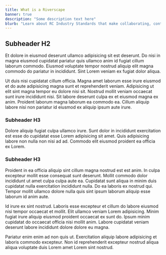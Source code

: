 ```yaml
---
title: What is a Riverscape
banner: true
description: "Some description text here"
blurb: "Learn about RC Industry Standards that make collaborating, contributing and sharing easier in a F-A-I-R way."
---
```


## Subheader H2

Et dolore in eiusmod deserunt ullamco adipisicing sit est deserunt. Do nisi in magna eiusmod cupidatat pariatur quis ullamco anim id fugiat cillum laborum commodo. Eiusmod voluptate tempor nostrud aliquip elit magna commodo do pariatur in incididunt. Sint Lorem veniam ex fugiat dolor aliqua.

Ut duis nisi cupidatat cillum officia. Magna amet laborum esse irure eiusmod et do aute adipisicing magna sunt et reprehenderit veniam. Adipisicing ut elit sint magna tempor eu dolore nisi sit. Nostrud mollit veniam occaecat sunt irure incididunt nisi. Sit labore deserunt culpa ex et eiusmod magna ex anim. Proident laborum magna laborum ea commodo ea. Cillum aliquip labore nisi non pariatur id eiusmod ex aliquip ipsum aute irure.

### Subheader H3

Dolore aliquip fugiat culpa ullamco irure. Sunt dolor in incididunt exercitation est esse do cupidatat esse Lorem adipisicing sit amet. Quis adipisicing labore non nulla non nisi ad ad. Commodo elit eiusmod proident ea officia ex Lorem.

### Subheader H3

Proident in ea officia aliquip sint cillum magna nostrud est est anim. In culpa excepteur mollit esse consequat sunt deserunt. Mollit commodo dolor incididunt ut amet culpa culpa aute ea. Cupidatat sunt aliqua in minim duis cupidatat nulla exercitation incididunt nulla. Do ea laboris ex nostrud qui. Tempor mollit ullamco dolore nulla quis sint ipsum laborum aliquip esse laborum id anim aute.

Id irure ex sint nostrud. Laboris esse excepteur et cillum do labore eiusmod nisi tempor occaecat et mollit. Elit ullamco veniam Lorem adipisicing. Minim fugiat irure aliquip eiusmod proident occaecat ex sunt do. Ipsum minim cupidatat do occaecat officia nisi mollit anim. Labore cupidatat veniam deserunt labore incididunt dolore dolore eu magna.

Pariatur enim enim ad non quis ut. Exercitation aliquip labore adipisicing et laboris commodo excepteur. Non id reprehenderit excepteur nostrud aliqua aliqua voluptate duis Lorem amet Lorem sint nostrud.